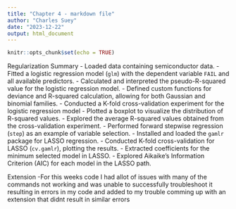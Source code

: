 ```yaml
---
title: "Chapter 4 - markdown file"
author: "Charles Suey"
date: "2023-12-22"
output: html_document
---
```


```r
knitr::opts_chunk$set(echo = TRUE)
```
Regularization Summary 
- Loaded data containing semiconductor data.
- Fitted a logistic regression model (`glm`) with the dependent variable `FAIL` and all available predictors.
- Calculated and interpreted the pseudo-R-squared value for the logistic regression model.
- Defined custom functions for deviance and R-squared calculation, allowing for both Gaussian and binomial families.
- Conducted a K-fold cross-validation experiment for the logistic regression model
- Plotted a boxplot to visualize the distribution of R-squared values.
- Explored the average R-squared values obtained from the cross-validation experiment.
- Performed forward stepwise regression (`step`) as an example of variable selection.
- Installed and loaded the `gamlr` package for LASSO regression.
- Conducted K-fold cross-validation for LASSO (`cv.gamlr`), plotting the results.
- Extracted coefficients for the minimum selected model in LASSO.
- Explored Aikaike's Information Criterion (AIC) for each model in the LASSO path.

Extension
-For this weeks code I had allot of issues with many of the commands not working and was unable to successfully troubleshoot it resulting in errors in my code and added to my trouble comming up with an extension that didnt result in similar errors 
